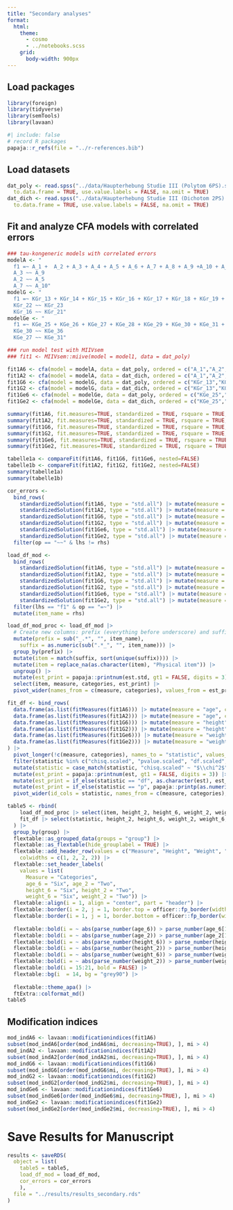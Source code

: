 ```yaml
---
title: "Secondary analyses"
format:
  html:
    theme:
      - cosmo
      - ../notebooks.scss
    grid:
      body-width: 900px
---
```


## Load packages

```r
library(foreign)
library(tidyverse)
library(semTools)
library(lavaan)
```

```r
#| include: false
# record R packages
papaja::r_refs(file = "../r-references.bib")
```

## Load datasets

```r
dat_poly <- read.spss("../data/Haupterhebung Studie III (Polytom 6PS).sav", 
  to.data.frame = TRUE, use.value.labels = FALSE, na.omit = TRUE)
dat_dich <- read.spss("../data/Haupterhebung Studie III (Dichotom 2PS).sav",
  to.data.frame = TRUE, use.value.labels = FALSE, na.omit = TRUE)
```

## Fit and analyze CFA models with correlated errors

```r
### tau-kongeneric models with correlated errors 
modelA <- "
  f1 =~ A_1 +  A_2 + A_3 + A_4 + A_5 + A_6 + A_7 + A_8 + A_9 +A_10 + A_11 + A_12 + Alter_realW
  A_3 ~~ A_9
  A_2 ~~ A_5
  A_7 ~~ A_10"
modelG <- "
  f1 =~ KGr_13 + KGr_14 + KGr_15 + KGr_16 + KGr_17 + KGr_18 + KGr_19 + KGr_20 + KGr_21 + KGr_22 + KGr_23 + KGr_24 + Koerpergroesse_realW
  KGr_22 ~~ KGr_23 
  KGr_16 ~~ KGr_21"
modelGe <- "
  f1 =~ KGe_25 + KGe_26 + KGe_27 + KGe_28 + KGe_29 + KGe_30 + KGe_31 + KGe_32 + KGe_33 + KGe_34 + KGe_35 + KGe_36 + Koerpergewicht_realW
  KGe_30 ~~ KGe_36
  KGe_27 ~~ KGe_31"

### run model test with MIIVsem
### fit1 <- MIIVsem::miive(model = model1, data = dat_poly)

fit1A6 <- cfa(model = modelA, data = dat_poly, ordered = c("A_1","A_2", "A_3", "A_4", "A_5", "A_6", "A_7","A_8", "A_9", "A_10", "A_11","A_12"), std.lv=TRUE, meanstructure=TRUE)
fit1A2 <- cfa(model = modelA, data = dat_dich, ordered = c("A_1","A_2", "A_3", "A_4", "A_5", "A_6", "A_7","A_8", "A_9", "A_10", "A_11","A_12"), std.lv=TRUE, meanstructure=TRUE)
fit1G6 <- cfa(model = modelG, data = dat_poly, ordered = c("KGr_13","KGr_14", "KGr_15", "KGr_16", "KGr_17", "KGr_18", "KGr_19","KGr_20", "KGr_21", "KGr_22", "KGr_23","KGr_24"), std.lv=TRUE, meanstructure=TRUE)
fit1G2 <- cfa(model = modelG, data = dat_dich, ordered = c("KGr_13","KGr_14", "KGr_15", "KGr_16", "KGr_17", "KGr_18", "KGr_19","KGr_20", "KGr_21", "KGr_22", "KGr_23","KGr_24"), std.lv=TRUE, meanstructure=TRUE)
fit1Ge6 <- cfa(model = modelGe, data = dat_poly, ordered = c("KGe_25","KGe_26", "KGe_27", "KGe_28", "KGe_29", "KGe_30", "KGe_31","KGe_32", "KGe_33", "KGe_34", "KGe_35","KGe_36"), std.lv=TRUE, meanstructure=TRUE)
fit1Ge2 <- cfa(model = modelGe, data = dat_dich, ordered = c("KGe_25","KGe_26", "KGe_27", "KGe_28", "KGe_29", "KGe_30", "KGe_31","KGe_32", "KGe_33", "KGe_34", "KGe_35","KGe_36"), std.lv=TRUE, meanstructure=TRUE)

summary(fit1A6, fit.measures=TRUE, standardized = TRUE, rsquare = TRUE, modindices = TRUE)
summary(fit1A2, fit.measures=TRUE, standardized = TRUE, rsquare = TRUE, modindices = TRUE)
summary(fit1G6, fit.measures=TRUE, standardized = TRUE, rsquare = TRUE, modindices = TRUE)
summary(fit1G2, fit.measures=TRUE, standardized = TRUE, rsquare = TRUE, modindices = TRUE)
summary(fit1Ge6, fit.measures=TRUE, standardized = TRUE, rsquare = TRUE, modindices = TRUE)
summary(fit1Ge2, fit.measures=TRUE, standardized = TRUE, rsquare = TRUE, modindices = TRUE)

tabelle1a <- compareFit(fit1A6, fit1G6, fit1Ge6, nested=FALSE)
tabelle1b <- compareFit(fit1A2, fit1G2, fit1Ge2, nested=FALSE)
summary(tabelle1a)
summary(tabelle1b)
```

```r
cor_errors <- 
  bind_rows(
    standardizedSolution(fit1A6, type = "std.all") |> mutate(measure = "age", categories = "6"),
    standardizedSolution(fit1A2, type = "std.all") |> mutate(measure = "age", categories = "2"),
    standardizedSolution(fit1G6, type = "std.all") |> mutate(measure = "height", categories = "6"),
    standardizedSolution(fit1G2, type = "std.all") |> mutate(measure = "height", categories = "2"),
    standardizedSolution(fit1Ge6, type = "std.all") |> mutate(measure = "weight", categories = "6"),
    standardizedSolution(fit1Ge2, type = "std.all") |> mutate(measure = "weight", categories = "2")) |>
  filter(op == "~~" & lhs != rhs)

load_df_mod <- 
  bind_rows(
    standardizedSolution(fit1A6, type = "std.all") |> mutate(measure = "age", categories = "6"),
    standardizedSolution(fit1A2, type = "std.all") |> mutate(measure = "age", categories = "2"),
    standardizedSolution(fit1G6, type = "std.all") |> mutate(measure = "height", categories = "6"),
    standardizedSolution(fit1G2, type = "std.all") |> mutate(measure = "height", categories = "2"),
    standardizedSolution(fit1Ge6, type = "std.all") |> mutate(measure = "weight", categories = "6"),
    standardizedSolution(fit1Ge2, type = "std.all") |> mutate(measure = "weight", categories = "2")) |>
  filter(lhs == "f1" & op == "=~") |> 
  mutate(item_name = rhs)

load_df_mod_proc <- load_df_mod |>
  # Create new columns: prefix (everything before underscore) and suffix (the numeric part)
  mutate(prefix = sub("_.*", "", item_name),
    suffix = as.numeric(sub(".*_", "", item_name))) |>
  group_by(prefix) |>
  mutate(item = match(suffix, sort(unique(suffix)))) |>
  mutate(item = replace_na(as.character(item), "Physical item")) |>
  ungroup() |>
  mutate(est_print = papaja::printnum(est.std, gt1 = FALSE, digits = 3)) |>
  select(item, measure, categories, est_print) |>
  pivot_wider(names_from = c(measure, categories), values_from = est_print)

fit_df <- bind_rows(
  data.frame(as.list(fitMeasures(fit1A6))) |> mutate(measure = "age", categories = "6"),
  data.frame(as.list(fitMeasures(fit1A2))) |> mutate(measure = "age", categories = "2"),
  data.frame(as.list(fitMeasures(fit1G6))) |> mutate(measure = "height", categories = "6"),
  data.frame(as.list(fitMeasures(fit1G2))) |> mutate(measure = "height", categories = "2"),
  data.frame(as.list(fitMeasures(fit1Ge6))) |> mutate(measure = "weight", categories = "6"),
  data.frame(as.list(fitMeasures(fit1Ge2))) |> mutate(measure = "weight", categories = "2")
) |>
  pivot_longer(!c(measure, categories), names_to = "statistic", values_to = "est") |>
  filter(statistic %in% c("chisq.scaled", "pvalue.scaled", "df.scaled", "cfi.scaled", "rmsea.scaled", "srmr")) |>
  mutate(statistic = case_match(statistic, "chisq.scaled" ~ "$\\chi^2$", "pvalue.scaled" ~ "p", "df.scaled" ~ "df", "cfi.scaled" ~ "CFI", "rmsea.scaled" ~ "RMSEA", "srmr" ~ "SRMR")) |>
  mutate(est_print = papaja::printnum(est, gt1 = FALSE, digits = 3)) |>
  mutate(est_print = if_else(statistic == "df", as.character(est), est_print)) |>
  mutate(est_print = if_else(statistic == "p", papaja::printp(as.numeric(est_print)), est_print)) |>
  pivot_wider(id_cols = statistic, names_from = c(measure, categories), values_from = est_print)

table5 <- rbind(
    load_df_mod_proc |> select(item, height_2, height_6, weight_2, weight_6, age_2, age_6) |> rename(Measure = item) |> mutate(group = "Items"),
    fit_df |> select(statistic, height_2, height_6, weight_2, weight_6, age_2, age_6) |> rename(Measure = statistic) |> mutate(group = "Model fit")
  ) |> 
  group_by(group) |>
  flextable::as_grouped_data(groups = "group") |>
  flextable::as_flextable(hide_grouplabel = TRUE) |>
  flextable::add_header_row(values = c("Measure", "Height", "Weight", "Age"),
    colwidths = c(1, 2, 2, 2)) |>
  flextable::set_header_labels(
    values = list(
      Measure = "Categories",
      age_6 = "Six", age_2 = "Two", 
      height_6 = "Six", height_2 = "Two",
      weight_6 = "Six", weight_2 = "Two")) |>
  flextable::align(i = 1, align = "center", part = "header") |>
  flextable::border(i = 2, j = 1, border.top = officer::fp_border(width = 0), part = "header") |>
  flextable::border(i = 1, j = 1, border.bottom = officer::fp_border(width = 0), part = "header") |>
  
  flextable::bold(i = ~ abs(parse_number(age_6)) > parse_number(age_6[14]), j = "age_6") |>
  flextable::bold(i = ~ abs(parse_number(age_2)) > parse_number(age_2[14]), j = "age_2") |>
  flextable::bold(i = ~ abs(parse_number(height_6)) > parse_number(height_6[14]), j = "height_6") |>
  flextable::bold(i = ~ abs(parse_number(height_2)) > parse_number(height_2[14]), j = "height_2") |>
  flextable::bold(i = ~ abs(parse_number(weight_6)) > parse_number(weight_6[14]), j = "weight_6") |>
  flextable::bold(i = ~ abs(parse_number(weight_2)) > parse_number(weight_2[14]), j = "weight_2") |>
  flextable::bold(i = 15:21, bold = FALSE) |>
  flextable::bg(i  = 14, bg = "grey90") |>
  
  flextable::theme_apa() |>
  ftExtra::colformat_md()
table5
```

## Modification indices

```r
mod_indA6 <- lavaan::modificationindices(fit1A6)
subset(mod_indA6[order(mod_indA6$mi, decreasing=TRUE), ], mi > 4)
mod_indA2 <- lavaan::modificationindices(fit1A2)
subset(mod_indA2[order(mod_indA2$mi, decreasing=TRUE), ], mi > 4)
mod_indG6 <- lavaan::modificationindices(fit1G6)
subset(mod_indG6[order(mod_indG6$mi, decreasing=TRUE), ], mi > 4)
mod_indG2 <- lavaan::modificationindices(fit1G2)
subset(mod_indG2[order(mod_indG2$mi, decreasing=TRUE), ], mi > 4)
mod_indGe6 <- lavaan::modificationindices(fit1Ge6)
subset(mod_indGe6[order(mod_indGe6$mi, decreasing=TRUE), ], mi > 4)
mod_indGe2 <- lavaan::modificationindices(fit1Ge2)
subset(mod_indGe2[order(mod_indGe2$mi, decreasing=TRUE), ], mi > 4)
```

# Save Results for Manuscript

```r
results <- saveRDS(
  object = list(
    table5 = table5,
    load_df_mod = load_df_mod,
    cor_errors = cor_errors
    ), 
  file = "../results/results_secondary.rds"
)
```